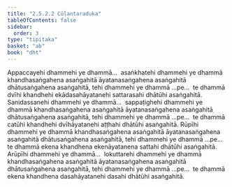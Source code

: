 ```yaml
---
title: "2.5.2.2 Cūḷantaraduka"
tableOfContents: false
sidebar:
  order: 3
type: "tipitaka"
basket: "ab"
book: "dht"
---
```



<DynamicBreadcrumb />

<Division number="214" book="dht">

<Paragraph number="288" book="dht">
Appaccayehi dhammehi ye dhammā…  asaṅkhatehi dhammehi ye dhammā khandhasaṅgahena asaṅgahitā āyatanasaṅgahena asaṅgahitā dhātusaṅgahena asaṅgahitā, tehi dhammehi ye dhammā …pe…  te dhammā dvīhi khandhehi ekādasahāyatanehi sattarasahi dhātūhi asaṅgahitā.
</Paragraph>

</Division>
<Division number="215" book="dht">

<Paragraph number="289" book="dht">
Sanidassanehi dhammehi ye dhammā…  sappaṭighehi dhammehi ye dhammā khandhasaṅgahena asaṅgahitā āyatanasaṅgahena asaṅgahitā dhātusaṅgahena asaṅgahitā, tehi dhammehi ye dhammā …pe…  te dhammā catūhi khandhehi dvīhāyatanehi aṭṭhahi dhātūhi asaṅgahitā.
</Paragraph>

</Division>
<Division number="216" book="dht">

<Paragraph number="290" book="dht">
Rūpīhi dhammehi ye dhammā khandhasaṅgahena asaṅgahitā āyatanasaṅgahena asaṅgahitā dhātusaṅgahena asaṅgahitā, tehi dhammehi ye dhammā …pe…  te dhammā ekena khandhena ekenāyatanena sattahi dhātūhi asaṅgahitā.
</Paragraph>

</Division>
<Division number="217" book="dht">

<Paragraph number="291" book="dht">
Arūpīhi dhammehi ye dhammā…  lokuttarehi dhammehi ye dhammā khandhasaṅgahena asaṅgahitā āyatanasaṅgahena asaṅgahitā dhātusaṅgahena asaṅgahitā, tehi dhammehi ye dhammā …pe…  te dhammā ekena khandhena dasahāyatanehi dasahi dhātūhi asaṅgahitā.
</Paragraph>
</Division>